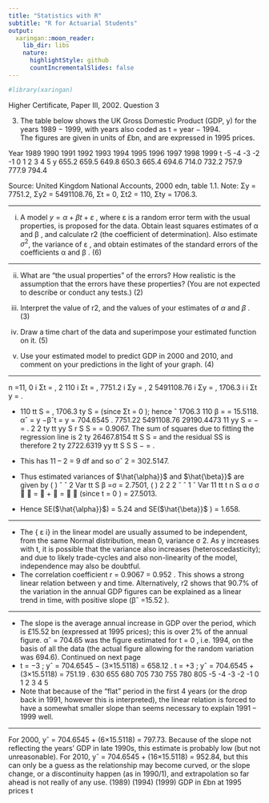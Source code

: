 ```yaml
---
title: "Statistics with R"
subtitle: "R for Actuarial Students"
output:
  xaringan::moon_reader:
    lib_dir: libs
    nature:
      highlightStyle: github
      countIncrementalSlides: false
---
```


```r

#library(xaringan)
```

Higher Certificate, Paper III, 2002. Question 3


3. The table below shows the UK Gross Domestic Product (GDP, y) for the years 1989 − 1999, with years also coded as t = year − 1994.  
The figures are given in units of £bn, and are expressed in 1995 prices. 
 
 
Year 1989 1990 1991 1992 1993 1994 1995 1996 1997 1998 1999 
t -5 -4 -3 -2 -1 0 1 2 3 4 5 
y 655.2 659.5 649.8 650.3 665.4 694.6 714.0 732.2 757.9 777.9 794.4 


 Source:  United Kingdom National Accounts, 2000 edn, table 1.1. 
 Note:    Σy = 7751.2,    Σy2 = 5491108.76,    Σt = 0,    Σt2 = 110,    Σty = 1706.3. 
 

---
 
 
(i) A model $y = \alpha + \beta t + \varepsilon$ , where ε is a random error term with the usual properties, is proposed for the data. 
 Obtain least squares estimates of α
 and β , and calculate r2 (the coefficient of determination).  Also estimate $\sigma^2$, the variance of ε , and obtain estimates of the standard errors of the coefficients α and β . (6) 
 
 
---

(ii) What are "the usual properties" of the errors?  How realistic is the assumption that the errors have these properties?  (You are not expected to describe or conduct any tests.) (2) 
 (iii) Interpret the value of r2, and the values of your estimates of $\alpha$ and $\beta$ . (3) 
 
(iv) Draw a time chart of the data and superimpose your estimated function on it. (5) 
 
(v) Use your estimated model to predict GDP in 2000 and 2010, and comment on your predictions in the light of your graph. (4) 
 

---

n =11, 0 i Σt = , 2 110 i Σt = , 7751.2 i Σy = , 2 5491108.76 i Σy = , 1706.3 i i Σt y = .
 
*  110 tt S = , 1706.3 ty S = (since Σt = 0 ); hence ˆ 1706.3
110
β = = 15.5118.
αˆ = y −βˆt = y = 704.6545 .
7751.22 5491108.76 29190.4473
11 yy S = − = .
2
2 ty
tt yy
S
r
S S
= = 0.9067.
The sum of squares due to fitting the regression line is
2
ty 26467.8154
tt
S
S
= and the
residual SS is therefore
2
ty 2722.6319
yy
tt
S
S
S
− = .

* This has 11 – 2 = 9 df and so σˆ 2 = 302.5147.
* Thus estimated variances of $\hat{\alpha}}$ and $\hat{\beta}}$ are given by
( ) ˆ ˆ 2 Var
tt S
β =σ = 2.7501, ( )
2 2
2 ˆ ˆ 1 ˆ Var
11 tt
t
n S
α σ σ
 
=  +  =
 
(since t = 0 ) = 27.5013.
* Hence SE($\hat{\alpha}}$) = 5.24 and SE($\hat{\beta}}$ ) = 1.658.

---

*  The { ε
i} in the linear model are usually assumed to be independent, from the
same Normal distribution, mean 0, variance σ 2. As y increases with t, it is possible
that the variance also increases (heteroscedasticity); and due to likely trade-cycles
and also non-linearity of the model, independence may also be doubtful.
*  The correlation coefficient r = 0.9067 = 0.952 . This shows a strong linear
relation between y and time. Alternatively, r2 shows that 90.7\% of the variation in the
annual GDP figures can be explained as a linear trend in time, with positive slope
(βˆ =15.52 ). 

---

* The slope is the average annual increase in GDP over the period, which
is £15.52 bn (expressed at 1995 prices); this is over 2\% of the annual figure.
αˆ = 704.65 was the figure estimated for t = 0 , i.e. 1994, on the basis of all the data
(the actual figure allowing for the random variation was 694.6).
Continued on next page
*  t = −3 ; yˆ = 704.6545 − (3×15.5118) = 658.12 .
t = +3 ; yˆ = 704.6545 + (3×15.5118) = 751.19 .
630
655
680
705
730
755
780
805
-5 -4 -3 -2 -1 0 1 2 3 4 5
*  Note that because of the "flat" period in the first 4 years (or the drop back in
1991, however this is interpreted), the linear relation is forced to have a somewhat
smaller slope than seems necessary to explain 1991 – 1999 well.

---

For 2000, yˆ = 704.6545 + (6×15.5118) = 797.73. Because of the slope not reflecting
the years' GDP in late 1990s, this estimate is probably low (but not unreasonable).
For 2010, yˆ = 704.6545 + (16×15.5118) = 952.84, but this can only be a guess as the
relationship may become curved, or the slope change, or a discontinuity happen (as in
1990/1), and extrapolation so far ahead is not really of any use.
(1989) (1994) (1999)
GDP in £bn at
1995 prices
t




